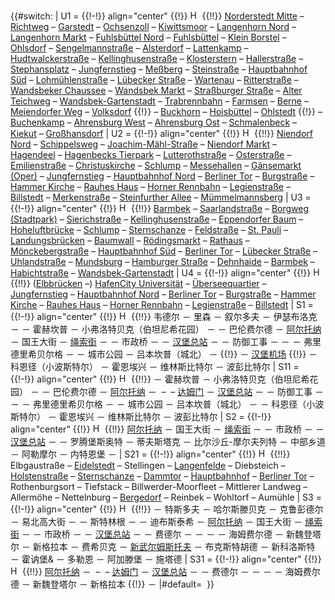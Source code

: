 <includeonly>{{#switch: {{{1|U1}}}
| U1  = {{!-!}} align="center" {{!}} [[File:Hamburg U1.svg|x15px|link=U-Bahnlinie 1 (Hamburg)]] {{!!}} [[Bahnhof Norderstedt Mitte|Norderstedt Mitte]]&nbsp;– [[U-Bahnhof Richtweg|Richtweg]]&nbsp;– [[U-Bahnhof Garstedt|Garstedt]]&nbsp;– [[U-Bahnhof Ochsenzoll|Ochsenzoll]]&nbsp;– [[U-Bahnhof Kiwittsmoor|Kiwittsmoor]]&nbsp;– [[U-Bahnhof Langenhorn Nord|Langenhorn Nord]]&nbsp;– [[U-Bahnhof Langenhorn Markt|Langenhorn Markt]]&nbsp;– [[U-Bahnhof Fuhlsbüttel Nord|Fuhlsbüttel Nord]]&nbsp;– [[U-Bahnhof Fuhlsbüttel|Fuhlsbüttel]]&nbsp;– [[U-Bahnhof Klein Borstel|Klein Borstel]]&nbsp;– [[Bahnhof Hamburg-Ohlsdorf|Ohlsdorf]]&nbsp;– [[U-Bahnhof Sengelmannstraße|Sengelmannstraße]]&nbsp;– [[U-Bahnhof Alsterdorf|Alsterdorf]]&nbsp;– [[U-Bahnhof Lattenkamp|Lattenkamp]]&nbsp;– [[U-Bahnhof Hudtwalckerstraße|Hudtwalckerstraße]]&nbsp;– [[U-Bahnhof Kellinghusenstraße|Kellinghusenstraße]]&nbsp;– [[U-Bahnhof Klosterstern|Klosterstern]]&nbsp;– [[Hallerstraße]]&nbsp;– [[U-Bahnhof Stephansplatz|Stephansplatz]]&nbsp;– [[Bahnhof Hamburg Jungfernstieg|Jungfernstieg]]&nbsp;– [[U-Bahnhof Meßberg|Meßberg]]&nbsp;– [[U-Bahnhof Steinstraße|Steinstraße]]&nbsp;– [[Hamburg Hauptbahnhof|Hauptbahnhof Süd]]&nbsp;– [[U-Bahnhof Lohmühlenstraße|Lohmühlenstraße]]&nbsp;– [[U-Bahnhof Lübecker Straße|Lübecker Straße]]&nbsp;– [[U-Bahnhof Wartenau|Wartenau]]&nbsp;– [[U-Bahnhof Ritterstraße|Ritterstraße]]&nbsp;– [[Bahnhof Hamburg Wandsbeker Chaussee|Wandsbeker Chaussee]]&nbsp;– [[U-Bahnhof Wandsbek Markt|Wandsbek Markt]]&nbsp;– [[U-Bahnhof Straßburger Straße|Straßburger Straße]]&nbsp;– [[U-Bahnhof Alter Teichweg|Alter Teichweg]]&nbsp;– [[Wandsbek Gartenstadt|Wandsbek-Gartenstadt]]&nbsp;– [[U-Bahnhof Trabrennbahn|Trabrennbahn]]&nbsp;– [[U-Bahnhof Farmsen|Farmsen]]&nbsp;– [[U-Bahnhof Berne|Berne]]&nbsp;– [[U-Bahnhof Meiendorfer Weg|Meiendorfer Weg]]&nbsp;– [[U-Bahnhof Volksdorf|Volksdorf]]&nbsp;{{!}}&nbsp;– [[U-Bahnhof Buckhorn|Buckhorn]]&nbsp;– [[U-Bahnhof Hoisbüttel|Hoisbüttel]]&nbsp;– [[U-Bahnhof Ohlstedt|Ohlstedt]]&nbsp;{{!}}&nbsp;– [[U-Bahnhof Buchenkamp|Buchenkamp]]&nbsp;– [[U-Bahnhof Ahrensburg West|Ahrensburg West]]&nbsp;– [[U-Bahnhof Ahrensburg Ost|Ahrensburg Ost]]&nbsp;– [[U-Bahnhof Schmalenbeck|Schmalenbeck]]&nbsp;– [[U-Bahnhof Kiekut|Kiekut]]&nbsp;– [[U-Bahnhof Großhansdorf|Großhansdorf]]
| U2  = {{!-!}} align="center" {{!}} [[File:Hamburg U2.svg|x15px|link=U-Bahnlinie 2 (Hamburg)]] {{!!}} [[U-Bahnhof Niendorf Nord|Niendorf Nord]]&nbsp;– [[U-Bahnhof Schippelsweg|Schippelsweg]]&nbsp;– [[U-Bahnhof Joachim-Mähl-Straße|Joachim-Mähl-Straße]]&nbsp;– [[U-Bahnhof Niendorf Markt|Niendorf Markt]]&nbsp;– [[U-Bahnhof Hagendeel|Hagendeel]]&nbsp;– [[U-Bahnhof Hagenbecks Tierpark|Hagenbecks Tierpark]]&nbsp;– [[U-Bahnhof Lutterothstraße|Lutterothstraße]]&nbsp;– [[U-Bahnhof Osterstraße|Osterstraße]]&nbsp;– [[U-Bahnhof Emilienstraße|Emilienstraße]]&nbsp;– [[U-Bahnhof Christuskirche|Christuskirche]]&nbsp;– [[U-Bahnhof Schlump|Schlump]]&nbsp;– [[U-Bahnhof Messehallen|Messehallen]]&nbsp;– [[U-Bahnhof Gänsemarkt|Gänsemarkt (Oper)]]&nbsp;– [[Bahnhof Hamburg Jungfernstieg|Jungfernstieg]]&nbsp;– [[Hamburg Hauptbahnhof|Hauptbahnhof Nord]]&nbsp;– [[Bahnhof Hamburg Berliner Tor|Berliner Tor]]&nbsp;– [[U-Bahnhof Burgstraße|Burgstraße]]&nbsp;– [[U-Bahnhof Hammer Kirche|Hammer Kirche]]&nbsp;– [[U-Bahnhof Rauhes Haus|Rauhes Haus]]&nbsp;– [[U-Bahnhof Horner Rennbahn|Horner Rennbahn]]&nbsp;– [[U-Bahnhof Legienstraße|Legienstraße]]&nbsp;– [[U-Bahnhof Billstedt|Billstedt]]&nbsp;– [[U-Bahnhof Merkenstraße|Merkenstraße]]&nbsp;– [[U-Bahnhof Steinfurther Allee|Steinfurther Allee]]&nbsp;– [[U-Bahnhof Mümmelmannsberg|Mümmelmannsberg]]
| U3  = {{!-!}} align="center" {{!}} [[File:Hamburg U3.svg|x15px|link=U-Bahnlinie 3 (Hamburg)]] {{!!}} [[Bahnhof Hamburg-Barmbek|Barmbek]]&nbsp;– [[U-Bahnhof Saarlandstraße|Saarlandstraße]]&nbsp;– [[U-Bahnhof Borgweg|Borgweg (Stadtpark)]]&nbsp;– [[U-Bahnhof Sierichstraße|Sierichstraße]]&nbsp;– [[U-Bahnhof Kellinghusenstraße|Kellinghusenstraße]]&nbsp;– [[U-Bahnhof Eppendorfer Baum|Eppendorfer Baum]]&nbsp;– [[U-Bahnhof Hoheluftbrücke|Hoheluftbrücke]]&nbsp;– [[U-Bahnhof Schlump|Schlump]]&nbsp;– [[Bahnhof Hamburg Sternschanze|Sternschanze]]&nbsp;– [[U-Bahnhof Feldstraße|Feldstraße]]&nbsp;– [[U-Bahnhof St. Pauli|St. Pauli]]&nbsp;– [[St. Pauli-Landungsbrücken|Landungsbrücken]]&nbsp;– [[U-Bahnhof Baumwall|Baumwall]]&nbsp;– [[U-Bahnhof Rödingsmarkt|Rödingsmarkt]]&nbsp;– [[U-Bahnhof Rathaus (Hamburg)|Rathaus]]&nbsp;– [[U-Bahnhof Mönckebergstraße|Mönckebergstraße]]&nbsp;– [[Hamburg Hauptbahnhof|Hauptbahnhof Süd]]&nbsp;– [[Bahnhof Hamburg Berliner Tor|Berliner Tor]]&nbsp;– [[U-Bahnhof Lübecker Straße|Lübecker Straße]]&nbsp;– [[U-Bahnhof Uhlandstraße (Hamburg)|Uhlandstraße]]&nbsp;– [[U-Bahnhof Mundsburg|Mundsburg]]&nbsp;– [[U-Bahnhof Hamburger Straße|Hamburger Straße]]&nbsp;– [[U-Bahnhof Dehnhaide|Dehnhaide]]&nbsp;– [[Bahnhof Hamburg-Barmbek|Barmbek]]&nbsp;– [[U-Bahnhof Habichtstraße|Habichtstraße]]&nbsp;– [[Wandsbek Gartenstadt|Wandsbek-Gartenstadt]]
| U4  = {{!-!}} align="center" {{!}} [[File:Hamburg U4.svg|x15px|link=U-Bahnlinie 4 (Hamburg)]] {{!!}} ([[U-Bahnhof Elbbrücken|Elbbrücken]]&nbsp;–) [[U-Bahnhof HafenCity Universität|HafenCity Universität]]&nbsp;– [[U-Bahnhof Überseequartier|Überseequartier]]&nbsp;– [[Bahnhof Hamburg Jungfernstieg|Jungfernstieg]]&nbsp;– [[Hamburg Hauptbahnhof|Hauptbahnhof Nord]]&nbsp;– [[Bahnhof Hamburg Berliner Tor|Berliner Tor]]&nbsp;– [[U-Bahnhof Burgstraße|Burgstraße]]&nbsp;– [[U-Bahnhof Hammer Kirche|Hammer Kirche]]&nbsp;– [[U-Bahnhof Rauhes Haus|Rauhes Haus]]&nbsp;– [[U-Bahnhof Horner Rennbahn|Horner Rennbahn]]&nbsp;– [[U-Bahnhof Legienstraße|Legienstraße]]&nbsp;– [[U-Bahnhof Billstedt|Billstedt]]
| S1  = {{!-!}} align="center" {{!}} [[File:Hamburg S1.svg|x15px]] {{!!}} 韦德尔 － 里森 － 叙尔多夫 － 伊瑟布洛克 － {{link-de|汉堡-布兰克内塞车站|Bahnhof Hamburg-Blankenese|布兰克内塞}} － 霍赫坎普 － 小弗洛特贝克（伯坦尼希花园） － {{link-de|汉堡-奥特马森车站|Bahnhof Hamburg-Othmarschen|奥特马森}} － 巴伦费尔德 － [[汉堡-阿尔托纳车站|阿尔托纳]] － 国王大街 － [[绳索街]] － {{link-de|圣保利登陆桥|St. Pauli-Landungsbrücken|登陆桥}} － 市政桥 － {{link-de|汉堡处女堤车站|Bahnhof Hamburg Jungfernstieg|处女堤}} － [[汉堡火车总站|汉堡总站]] － {{link-de|汉堡柏林门车站|Bahnhof Hamburg Berliner Tor|柏林门}} － 防御工事 － {{link-de|哈塞尔布洛克车站|Bahnhof Hasselbrook|哈塞尔布洛克}} － {{link-de|汉堡万德斯贝克公路车站|Bahnhof Hamburg Wandsbeker Chaussee|万德斯贝克公路}} － 弗里德里希贝尔格 － {{link-de|汉堡-巴姆贝克车站|Bahnhof Hamburg-Barmbek|巴姆贝克}} － 城市公园 － 吕本坎普（城北） － {{link-de|汉堡-奥尔斯多夫车站|Bahnhof Hamburg-Ohlsdorf|奥尔斯多夫}} {{!}} － [[汉堡机场]] {{!}} － 科恩径（小波斯特尔） － 霍恩埃兴 － 维林斯比特尔 － 波彭比特尔
| S11  = {{!-!}} align="center" {{!}} [[File:Hamburg S11.svg|x15px]] {{!!}} {{link-de|汉堡-布兰克内塞车站|Bahnhof Hamburg-Blankenese|布兰克内塞}} － 霍赫坎普 － 小弗洛特贝克（伯坦尼希花园） － {{link-de|汉堡-奥特马森车站|Bahnhof Hamburg-Othmarschen|奥特马森}} － 巴伦费尔德 － [[汉堡-阿尔托纳车站|阿尔托纳]] － {{link-de|汉堡霍尔斯滕大街车站|Bahnhof Hamburg Holstenstraße|霍尔斯滕大街}}&nbsp;– {{link-de|汉堡斯特恩山策车站|Bahnhof Hamburg Sternschanze|斯特恩山策}}&nbsp;– [[汉堡达姆门车站|达姆门]] － [[汉堡火车总站|汉堡总站]] － {{link-de|汉堡柏林门车站|Bahnhof Hamburg Berliner Tor|柏林门}} － 防御工事 － {{link-de|哈塞尔布洛克车站|Bahnhof Hasselbrook|哈塞尔布洛克}} － {{link-de|汉堡万德斯贝克公路车站|Bahnhof Hamburg Wandsbeker Chaussee|万德斯贝克公路}} － 弗里德里希贝尔格 － {{link-de|汉堡-巴姆贝克车站|Bahnhof Hamburg-Barmbek|巴姆贝克}} － 城市公园 － 吕本坎普（城北） － {{link-de|汉堡-奥尔斯多夫车站|Bahnhof Hamburg-Ohlsdorf|奥尔斯多夫}} － 科恩径（小波斯特尔） － 霍恩埃兴 － 维林斯比特尔 － 波彭比特尔
| S2  = {{!-!}} align="center" {{!}} [[File:Hamburg S2.svg|x15px]] {{!!}} [[汉堡-阿尔托纳车站|阿尔托纳]] － 国王大街 － [[绳索街]] － {{link-de|圣保利登陆桥|St. Pauli-Landungsbrücken|登陆桥}} － 市政桥 － {{link-de|汉堡处女堤车站|Bahnhof Hamburg Jungfernstieg|处女堤}} － [[汉堡火车总站|汉堡总站]] － {{link-de|汉堡柏林门车站|Bahnhof Hamburg Berliner Tor|柏林门}} － 罗腾堡斯奥特 － 蒂夫斯塔克 － 比尔沙丘-摩尔夫列特 － 中部乡道 － 阿勒摩尔 － 内特恩堡 － {{link-de|汉堡-贝尔格多夫车站|Bahnhof Hamburg-Bergedorf|贝尔格多夫}}
| S21  = {{!-!}} align="center" {{!}} [[File:Hamburg S21.svg|x15px]] {{!!}} Elbgaustraße&nbsp;– [[Bahnhof Hamburg-Eidelstedt|Eidelstedt]]&nbsp;– Stellingen&nbsp;– [[Bahnhof Hamburg-Langenfelde|Langenfelde]]&nbsp;– Diebsteich&nbsp;– [[Bahnhof Hamburg Holstenstraße|Holstenstraße]]&nbsp;– [[Bahnhof Hamburg Sternschanze|Sternschanze]]&nbsp;– [[Bahnhof Hamburg Dammtor|Dammtor]]&nbsp;– [[Hamburg Hauptbahnhof|Hauptbahnhof]]&nbsp;– [[Bahnhof Hamburg Berliner Tor|Berliner Tor]]&nbsp;– Rothenburgsort&nbsp;– Tiefstack&nbsp;– Billwerder-Moorfleet&nbsp;– Mittlerer Landweg&nbsp;– Allermöhe&nbsp;– Nettelnburg&nbsp;– [[Bahnhof Hamburg-Bergedorf|Bergedorf]]&nbsp;– Reinbek&nbsp;– Wohltorf&nbsp;– Aumühle
| S3  = {{!-!}} align="center" {{!}} [[File:Hamburg S3.svg|x15px]] {{!!}} {{link-de|皮内贝尔格车站|Bahnhof Pinneberg|皮内贝尔格}} － 特斯多夫 － 哈尔斯滕贝克 － 克鲁彭德尔 － 易北高大街 － {{link-de|汉堡-埃德尔斯特德车站|Bahnhof Hamburg-Eidelstedt|埃德尔斯特德}} － 斯特林根 － {{link-de|汉堡-朗根费尔德车站|Bahnhof Hamburg-Langenfelde|朗根费尔德}} － 迪布斯泰希 － [[汉堡-阿尔托纳车站|阿尔托纳]] － 国王大街 － [[绳索街]] － {{link-de|圣保利登陆桥|St. Pauli-Landungsbrücken|登陆桥}} － 市政桥 － {{link-de|汉堡处女堤车站|Bahnhof Hamburg Jungfernstieg|处女堤}} － [[汉堡火车总站|汉堡总站]] － {{link-de|汉堡-哈默布洛克车站|Bahnhof Hamburg-Hammerbrook|哈默布洛克（城南）}} － 费德尔 － {{link-de|汉堡-威廉堡车站|Bahnhof Hamburg-Wilhelmsburg|威廉堡}} － {{link-de|汉堡-哈尔堡车站|Bahnhof Hamburg-Harburg|哈尔堡}} － {{link-de|汉堡-哈尔堡市政厅车站|Bahnhof Hamburg-Harburg Rathaus|哈尔堡市政厅}} － 海姆费尔德 － 新魏登塔尔 － 新格拉本 － 费希贝克 － [[新武尔姆斯托夫车站|新武尔姆斯托夫]] － 布克斯特胡德 － 新科洛斯特 － 霍讷堡& － 多勒恩 － 阿加滕堡 － 施塔德
| S31  = {{!-!}} align="center" {{!}} [[File:Hamburg S31.svg|x15px]] {{!!}} [[汉堡-阿尔托纳车站|阿尔托纳]] － {{link-de|汉堡霍尔斯滕大街车站|Bahnhof Hamburg Holstenstraße|霍尔斯滕大街}}&nbsp;– {{link-de|汉堡斯特恩山策车站|Bahnhof Hamburg Sternschanze|斯特恩山策}}&nbsp;– [[汉堡达姆门车站|达姆门]] － [[汉堡火车总站|汉堡总站]] － {{link-de|汉堡-哈默布洛克车站|Bahnhof Hamburg-Hammerbrook|哈默布洛克（城南）}} － 费德尔 － {{link-de|汉堡-威廉堡车站|Bahnhof Hamburg-Wilhelmsburg|威廉堡}} － {{link-de|汉堡-哈尔堡车站|Bahnhof Hamburg-Harburg|哈尔堡}} － {{link-de|汉堡-哈尔堡市政厅车站|Bahnhof Hamburg-Harburg Rathaus|哈尔堡市政厅}} － 海姆费尔德 － 新魏登塔尔 － 新格拉本&nbsp;{{!}} － {{link-de|汉堡柏林门车站|Bahnhof Hamburg Berliner Tor|柏林门}}
|#default=&nbsp;
}}</includeonly><noinclude>
{{Documentation}}
</noinclude>